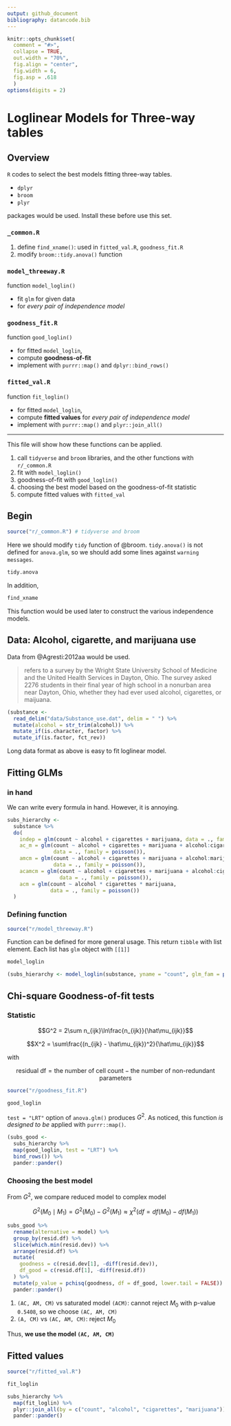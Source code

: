 ```yaml
---
output: github_document
bibliography: datancode.bib
---
```


```r
knitr::opts_chunk$set(
  comment = "#>",
  collapse = TRUE,
  out.width = "70%",
  fig.align = "center",
  fig.width = 6,
  fig.asp = .618
  )
options(digits = 2)
```

# Loglinear Models for Three-way tables

## Overview

`R` codes to select the best models fitting three-way tables.

- `dplyr`
- `broom`
- `plyr`

packages would be used. Install these before use this set.

### `_common.R`

1. define `find_xname()`: used in `fitted_val.R`, `goodness_fit.R`
2. modify `broom::tidy.anova()` function

### `model_threeway.R`

function `model_loglin()`

- fit `glm` for given data
- for _every pair of independence model_

### `goodness_fit.R`

function `good_loglin()`

- for fitted `model_loglin`,
- compute **goodness-of-fit**
- implement with `purrr::map()` and `dplyr::bind_rows()`

### `fitted_val.R`

function `fit_loglin()`

- for fitted `model_loglin`,
- compute **fitted values** for _every pair of independence model_
- implement with `purrr::map()` and `plyr::join_all()`

***

This file will show how these functions can be applied.

1. call `tidyverse` and `broom` libraries, and the other functions with `r/_common.R`
2. fit with `model_loglin()`
3. goodness-of-fit with `good_loglin()`
4. choosing the best model based on the goodness-of-fit statistic
5. compute fitted values with `fitted_val`

## Begin

```r
source("r/_common.R") # tidyverse and broom
```

Here we should modify `tidy` function of @broom. `tidy.anova()` is not defined for `anova.glm`, so we should add some lines against `warning messages`.

```r
tidy.anova
```

In addition,

```r
find_xname
```

This function would be used later to construct the various independence models.

## Data: Alcohol, cigarette, and marijuana use {-}

Data from @Agresti:2012aa would be used.

> refers to a survey by the Wright State University School of Medicine and the United Health Services in Dayton, Ohio. The survey asked 2276 students in their final year of high school in a nonurban area near Dayton, Ohio, whether they had ever used alcohol, cigarettes, or maijuana.

```r
(substance <-
  read_delim("data/Substance_use.dat", delim = " ") %>% 
  mutate(alcohol = str_trim(alcohol)) %>% 
  mutate_if(is.character, factor) %>% 
  mutate_if(is.factor, fct_rev))
```

Long data format as above is easy to fit loglinear model.

## Fitting GLMs

### in hand

We can write every formula in hand. However, it is annoying.

```r
subs_hierarchy <-
  substance %>% 
  do(
    indep = glm(count ~ alcohol + cigarettes + marijuana, data = ., family = poisson()),
    ac_m = glm(count ~ alcohol + cigarettes + marijuana + alcohol:cigarettes, 
               data = ., family = poisson()),
    amcm = glm(count ~ alcohol + cigarettes + marijuana + alcohol:marijuana + cigarettes:marijuana, 
               data = ., family = poisson()),
    acamcm = glm(count ~ alcohol + cigarettes + marijuana + alcohol:cigarettes + alcohol:marijuana + cigarettes:marijuana, 
                 data = ., family = poisson()),
    acm = glm(count ~ alcohol * cigarettes * marijuana, 
              data = ., family = poisson())
  )
```

### Defining function

```r
source("r/model_threeway.R")
```

Function can be defined for more general usage. This return `tibble` with list element. Each list has `glm` object with `[[1]]`

```r
model_loglin
```

```r
(subs_hierarchy <- model_loglin(substance, yname = "count", glm_fam = poisson()))
```

## Chi-square Goodness-of-fit tests

### Statistic

$$G^2 = 2\sum n_{ijk}\ln\frac{n_{ijk}}{\hat\mu_{ijk}}$$

$$X^2 = \sum\frac{(n_{ijk} - \hat\mu_{ijk})^2}{\hat\mu_{ijk}}$$

with

$$\text{residual df} = \text{the number of cell count} - \text{the number of non-redundant parameters}$$

```r
source("r/goodness_fit.R")
```

```r
good_loglin
```

`test = "LRT"` option of `anova.glm()` produces $G^2$. As noticed, this function _is designed to be_ applied with `purrr::map()`.

```r
(subs_good <-
  subs_hierarchy %>% 
  map(good_loglin, test = "LRT") %>% 
  bind_rows()) %>% 
  pander::pander()
```

### Choosing the best model

From $G^2$, we compare reduced model to complex model

$$G^2(M_0 \mid M_1) = G^2(M_0) - G^2(M_1) \approx \chi^2\Big(df = df(M_0) - df(M_1)\Big)$$

```r
subs_good %>% 
  rename(alternative = model) %>% 
  group_by(resid.df) %>% 
  slice(which.min(resid.dev)) %>% 
  arrange(resid.df) %>% 
  mutate(
    goodness = c(resid.dev[1], -diff(resid.dev)),
    df_good = c(resid.df[1], -diff(resid.df))
  ) %>% 
  mutate(p_value = pchisq(goodness, df = df_good, lower.tail = FALSE)) %>% 
  pander::pander()
```

1. `(AC, AM, CM)` vs saturated model `(ACM)`: cannot reject $M_0$ with p-value `0.5408`, so we choose `(AC, AM, CM)`
2. `(A, CM)` vs `(AC, AM, CM)`: reject $M_0$

Thus, **we use the model `(AC, AM, CM)`**

## Fitted values

```r
source("r/fitted_val.R")
```

```r
fit_loglin
```

```r
subs_hierarchy %>% 
  map(fit_loglin) %>% 
  plyr::join_all(by = c("count", "alcohol", "cigarettes", "marijuana")) %>% 
  pander::pander()
```
